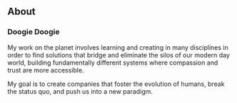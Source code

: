 ## About

### Doogie Doogie

My work on the planet involves learning and creating in many disciplines in order to 
find solutions that bridge and eliminate the silos of our modern day world, 
building fundamentally different systems where compassion and trust are more accessible. 

My goal is to create companies that foster the evolution of humans, break the status quo, and push us into a new paradigm. 